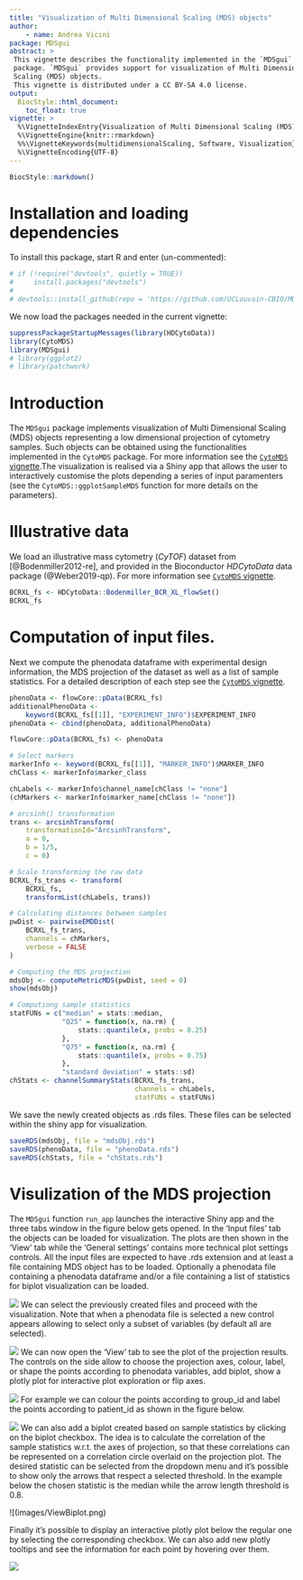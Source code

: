 ```yaml
---
title: "Visualization of Multi Dimensional Scaling (MDS) objects"
author:
    - name: Andrea Vicini
package: MDSgui
abstract: >
 This vignette describes the functionality implemented in the `MDSgui`
 package. `MDSgui` provides support for visualization of Multi Dimensional
 Scaling (MDS) objects.  
 This vignette is distributed under a CC BY-SA 4.0 license.
output:
  BiocStyle::html_document:
    toc_float: true
vignette: >
  %\VignetteIndexEntry{Visualization of Multi Dimensional Scaling (MDS) objects}
  %\VignetteEngine{knitr::rmarkdown}
  %%\VignetteKeywords{multidimensionalScaling, Software, Visualization}
  %\VignetteEncoding{UTF-8}
---
```


```r
BiocStyle::markdown()
```

# Installation and loading dependencies

To install this package, start R and enter (un-commented):

```r
# if (!require("devtools", quietly = TRUE))
#     install.packages("devtools")
# 
# devtools::install_github(repo = 'https://github.com/UCLouvain-CBIO/MDSgui')
```

We now load the packages needed in the current vignette:

```r
suppressPackageStartupMessages(library(HDCytoData))
library(CytoMDS)
library(MDSgui)
# library(ggplot2)
# library(patchwork)
```

# Introduction

The `MDSgui` package implements visualization of Multi Dimensional Scaling (MDS)
objects representing a low dimensional projection of cytometry samples.
Such objects can be obtained using the functionalities implemented in the
`CytoMDS` package. For more information see the [`CytoMDS` vignette](https://www.bioconductor.org/packages/release/bioc/vignettes/CytoMDS/inst/doc/CytoMDS.html).The visualization is realised via a Shiny app that allows
the user to interactively customise the plots depending a series of input
paramenters (see the `CytoMDS::ggplotSampleMDS` function for more details on the
parameters).

# Illustrative data

We load an illustrative mass cytometry (*CyTOF*) dataset from
[@Bodenmiller2012-re], and provided in the Bioconductor *HDCytoData* data
package (@Weber2019-qp). For more information see [`CytoMDS` vignette](https://www.bioconductor.org/packages/release/bioc/vignettes/CytoMDS/inst/doc/CytoMDS.html).

```r
BCRXL_fs <- HDCytoData::Bodenmiller_BCR_XL_flowSet()
BCRXL_fs
```

# Computation of input files.

Next we compute the phenodata dataframe with experimental design information,
the MDS projection of the dataset as well as a list of sample statistics.
For a detailed description of each step see the [`CytoMDS` vignette](https://www.bioconductor.org/packages/release/bioc/vignettes/CytoMDS/inst/doc/CytoMDS.html).

```r
phenoData <- flowCore::pData(BCRXL_fs)
additionalPhenoData <- 
    keyword(BCRXL_fs[[1]], "EXPERIMENT_INFO")$EXPERIMENT_INFO
phenoData <- cbind(phenoData, additionalPhenoData)

flowCore::pData(BCRXL_fs) <- phenoData
```

```r
# Select markers
markerInfo <- keyword(BCRXL_fs[[1]], "MARKER_INFO")$MARKER_INFO
chClass <- markerInfo$marker_class

chLabels <- markerInfo$channel_name[chClass != "none"]
(chMarkers <- markerInfo$marker_name[chClass != "none"])

# arcsinh() transformation
trans <- arcsinhTransform(
    transformationId="ArcsinhTransform", 
    a = 0, 
    b = 1/5, 
    c = 0)

# Scale transforming the raw data
BCRXL_fs_trans <- transform(
    BCRXL_fs,
    transformList(chLabels, trans))

# Calculating distances between samples
pwDist <- pairwiseEMDDist(
    BCRXL_fs_trans,
    channels = chMarkers,
    verbose = FALSE
)

# Computing the MDS projection
mdsObj <- computeMetricMDS(pwDist, seed = 0)
show(mdsObj)
```

```r
# Computiong sample statistics
statFUNs = c("median" = stats::median,
             "Q25" = function(x, na.rm) {
                 stats::quantile(x, probs = 0.25)
             },
             "Q75" = function(x, na.rm) {
                 stats::quantile(x, probs = 0.75)
             },
             "standard deviation" = stats::sd)
chStats <- channelSummaryStats(BCRXL_fs_trans,
                               channels = chLabels, 
                               statFUNs = statFUNs)
```

We save the newly created objects as .rds files. These files can be selected
within the shiny app for visualization.

```r
saveRDS(mdsObj, file = "mdsObj.rds")
saveRDS(phenoData, file = "phenoData.rds")
saveRDS(chStats, file = "chStats.rds")
```

# Visulization of the MDS projection

The `MDSgui` function `run_app` launches the interactive Shiny app and the
three tabs window in the figure below gets opened. In the
'Input files' tab the objects can be loaded for visualization. The plots
are then shown in the 'View' tab while the 'General settings' contains more
technical plot settings controls. All the input files are expected to
have .rds extension and at least a file containing MDS object has
to be loaded. Optionally a phenodata file containing a phenodata dataframe
and/or a file containing a list of statistics for biplot visualization
can be loaded.

![](images/InputFiles.png)
We can select the previously created files and proceed with the visualization.
Note that when a phenodata file is selected a new control appears allowing
to select only a subset of variables (by default all are selected).

![](images/InputFiles2.png)
We can now open the 'View' tab to see the plot of the projection results.
The controls on the side allow to choose the projection axes, colour, label,
or shape the points according to phenodata variables, add biplot,
show a plotly plot for interactive plot exploration or flip axes. 

![](images/View.png)
For example we can colour the points according to group_id and label the points
according to patient_id as shown in the figure below.

![](images/View2.png)
We can also add a biplot created based on sample statistics by clicking on the
biplot checkbox. The idea is to calculate the correlation of the sample
statistics w.r.t. the axes of projection, so that these correlations can be
represented on a correlation circle overlaid on the projection plot.
The desired statistic can be selected from the dropdown menu and
it's possible to show only the arrows that respect a selected threshold. In the
example below the chosen statistic is the median while the arrow length
threshold is 0.8.

![(images/ViewBiplot.png)

Finally it's possible to display an interactive plotly plot below the regular
one by selecting the corresponding checkbox. We can also add new plotly tooltips
and see the information for each point by hovering over them.

![](images/ViewPlotly.png)


